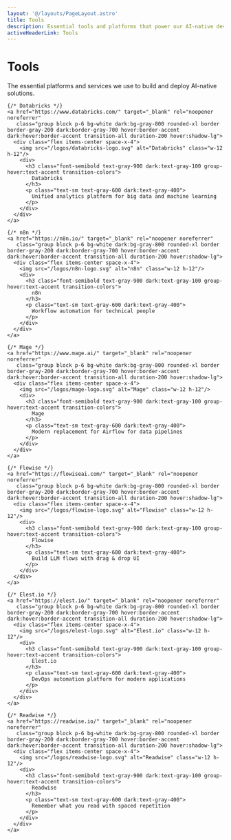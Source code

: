 ```yaml
---
layout: '@/layouts/PageLayout.astro'
title: Tools
description: Essential tools and platforms that power our AI-native development workflow
activeHeaderLink: Tools
---
```


# Tools

The essential platforms and services we use to build and deploy AI-native solutions.

<div class="mt-8">
  <div class="grid grid-cols-1 md:grid-cols-2 lg:grid-cols-3 gap-6">
    
    {/* Databricks */}
    <a href="https://www.databricks.com/" target="_blank" rel="noopener noreferrer" 
       class="group block p-6 bg-white dark:bg-gray-800 rounded-xl border border-gray-200 dark:border-gray-700 hover:border-accent dark:hover:border-accent transition-all duration-200 hover:shadow-lg">
      <div class="flex items-center space-x-4">
        <img src="/logos/databricks-logo.svg" alt="Databricks" class="w-12 h-12"/>
        <div>
          <h3 class="font-semibold text-gray-900 dark:text-gray-100 group-hover:text-accent transition-colors">
            Databricks
          </h3>
          <p class="text-sm text-gray-600 dark:text-gray-400">
            Unified analytics platform for big data and machine learning
          </p>
        </div>
      </div>
    </a>

    {/* n8n */}
    <a href="https://n8n.io/" target="_blank" rel="noopener noreferrer"
       class="group block p-6 bg-white dark:bg-gray-800 rounded-xl border border-gray-200 dark:border-gray-700 hover:border-accent dark:hover:border-accent transition-all duration-200 hover:shadow-lg">
      <div class="flex items-center space-x-4">
        <img src="/logos/n8n-logo.svg" alt="n8n" class="w-12 h-12"/>
        <div>
          <h3 class="font-semibold text-gray-900 dark:text-gray-100 group-hover:text-accent transition-colors">
            n8n
          </h3>
          <p class="text-sm text-gray-600 dark:text-gray-400">
            Workflow automation for technical people
          </p>
        </div>
      </div>
    </a>

    {/* Mage */}
    <a href="https://www.mage.ai/" target="_blank" rel="noopener noreferrer"
       class="group block p-6 bg-white dark:bg-gray-800 rounded-xl border border-gray-200 dark:border-gray-700 hover:border-accent dark:hover:border-accent transition-all duration-200 hover:shadow-lg">
      <div class="flex items-center space-x-4">
        <img src="/logos/mage-logo.svg" alt="Mage" class="w-12 h-12"/>
        <div>
          <h3 class="font-semibold text-gray-900 dark:text-gray-100 group-hover:text-accent transition-colors">
            Mage
          </h3>
          <p class="text-sm text-gray-600 dark:text-gray-400">
            Modern replacement for Airflow for data pipelines
          </p>
        </div>
      </div>
    </a>

    {/* Flowise */}
    <a href="https://flowiseai.com/" target="_blank" rel="noopener noreferrer"
       class="group block p-6 bg-white dark:bg-gray-800 rounded-xl border border-gray-200 dark:border-gray-700 hover:border-accent dark:hover:border-accent transition-all duration-200 hover:shadow-lg">
      <div class="flex items-center space-x-4">
        <img src="/logos/flowise-logo.svg" alt="Flowise" class="w-12 h-12"/>
        <div>
          <h3 class="font-semibold text-gray-900 dark:text-gray-100 group-hover:text-accent transition-colors">
            Flowise
          </h3>
          <p class="text-sm text-gray-600 dark:text-gray-400">
            Build LLM flows with drag & drop UI
          </p>
        </div>
      </div>
    </a>

    {/* Elest.io */}
    <a href="https://elest.io/" target="_blank" rel="noopener noreferrer"
       class="group block p-6 bg-white dark:bg-gray-800 rounded-xl border border-gray-200 dark:border-gray-700 hover:border-accent dark:hover:border-accent transition-all duration-200 hover:shadow-lg">
      <div class="flex items-center space-x-4">
        <img src="/logos/elest-logo.svg" alt="Elest.io" class="w-12 h-12"/>
        <div>
          <h3 class="font-semibold text-gray-900 dark:text-gray-100 group-hover:text-accent transition-colors">
            Elest.io
          </h3>
          <p class="text-sm text-gray-600 dark:text-gray-400">
            DevOps automation platform for modern applications
          </p>
        </div>
      </div>
    </a>

    {/* Readwise */}
    <a href="https://readwise.io/" target="_blank" rel="noopener noreferrer"
       class="group block p-6 bg-white dark:bg-gray-800 rounded-xl border border-gray-200 dark:border-gray-700 hover:border-accent dark:hover:border-accent transition-all duration-200 hover:shadow-lg">
      <div class="flex items-center space-x-4">
        <img src="/logos/readwise-logo.svg" alt="Readwise" class="w-12 h-12"/>
        <div>
          <h3 class="font-semibold text-gray-900 dark:text-gray-100 group-hover:text-accent transition-colors">
            Readwise
          </h3>
          <p class="text-sm text-gray-600 dark:text-gray-400">
            Remember what you read with spaced repetition
          </p>
        </div>
      </div>
    </a>

  </div>
</div>
